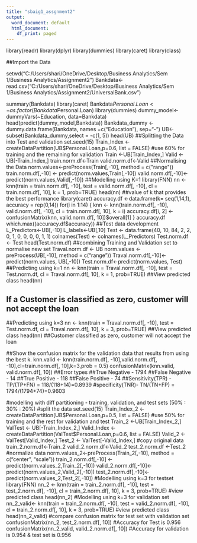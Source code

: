 ---
title: "sbaig1_assgnment2"
output:
  word_document: default
  html_document:
    df_print: paged
---

  library(readr)
  library(dplyr)
  library(dummies)
  library(caret)
  library(class)

##Import the Data



setwd("C:/Users/shari/OneDrive/Desktop/Business Analytics/Sem 1/Business Analytics/Assignment2")
Bankdata<- read.csv("C:/Users/shari/OneDrive/Desktop/Business Analytics/Sem 1/Business Analytics/Assignment2/UniversalBank.csv")

summary(Bankdata)
library(caret)
Bankdata$Personal.Loan<- as.factor(Bankdata$Personal.Loan)
library(dummies)
dummy_model<-dummyVars(~Education, data=Bankdata)
head(predict(dummy_model,Bankdata))
Bankdata_dummy <-dummy.data.frame(Bankdata, names =c("Education"), sep="-")
UB<-subset(Bankdata_dummy,select = -c(1, 5))
head(UB)
##Splitting the Data into Test and validation
set.seed(15)
Train_Index <-createDataPartition(UB$Personal.Loan,p=0.6, list = FALSE)
#use 60% for training and the remaining for validation
Train <-UB[Train_Index,]
Valid <- UB[-Train_Index,]
train.norm.df<-Train
valid.norm.df<-Valid
##Normalising the Data
norm.values<-preProcess(Train[,-10], method = c("range"))
train.norm.df[,-10] <- predict(norm.values,Train[,-10])
valid.norm.df[,-10]<-predict(norm.values,Valid[,-10])
##Modelling using K=1
library(FNN)
nn <- knn(train = train.norm.df[, -10], test = valid.norm.df[, -10], 
          cl = train.norm.df[, 10], k = 1, prob=TRUE)
head(nn)
##value of k that provides the best performance
library(caret)
accuracy.df <-data.frame(k= seq(1,14,1), accuracy = rep(0,14))
for(i in 1:14) {
                  knn <- knn(train.norm.df[, -10], valid.norm.df[, -10], cl = train.norm.df[, 10], k = i)
                  accuracy.df[i, 2] <- confusionMatrix(knn, valid.norm.df[, 10])$overall[1] 
                }
accuracy.df
which.max((accuracy.df$accuracy))
##Test data development
L_Predictors<-UB[,-10]
L_labels<-UB[,10]
Test <- data.frame(40, 10, 84, 2, 2, 0, 1, 0, 0, 0, 0, 1, 1)
colnames(Test) <- colnames(L_Predictors)
Test.norm.df <- Test
head(Test.norm.df)
##combining Training and Validation set to normalise new set
Traval.norm.df <- UB
norm.values <- preProcess(UB[,-10], method = c("range"))
Traval.norm.df[,-10]<-predict(norm.values, UB[,-10])
Test.norm.df<-predict(norm.values, Test)
##Predicting using k=1
nn <- knn(train = Traval.norm.df[, -10], test = Test.norm.df, 
          cl = Traval.norm.df[, 10], k = 1, prob=TRUE)
##View predicted class
head(nn)

## If a Customer is classified as zero, customer will not accept the loan

##Predicting using k=3
nn <- knn(train = Traval.norm.df[, -10], test = Test.norm.df, 
cl = Traval.norm.df[, 10], k = 3, prob=TRUE)
##View predicted class
head(nn)
##Customer classified as zero, customer will not accept the loan

##Show the confusion matrix for the validation data that results from using the best k.
knn.valid <- knn(train.norm.df[, -10],valid.norm.df[, -10],cl=train.norm.df[, 10],k=3,prob = 0.5)
confusionMatrix(knn.valid, valid.norm.df[, 10])
##Error types 
##True Negative - 1794
##False Negative - 14
##True Positive - 118
##False Positive - 74
##Sensitivity(TPR) - TP/(TP+FN) = 118/(118+14)=0.8939
#specificity(TNR)- TN/(TN+FP) = 1794/(1794+74)=0.9603

#modelling with diff partitioning -  training, validation, and test sets (50% : 30% : 20%)
#split the data 
set.seed(15)
Train_Index_2 <-createDataPartition(UB$Personal.Loan,p=0.5, list = FALSE)
#use 50% for training and the rest for validation and test
Train_2 <-UB[Train_Index_2,]
ValTest <- UB[-Train_Index_2,]
Valid_Index  <- createDataPartition(ValTest$Personal.Loan,p=0.6, list = FALSE)
Valid_2 <- ValTest[Valid_Index,]
Test_2 <- ValTest[-Valid_Index,]
#copy original data
train_2.norm.df<-Train_2
valid_2.norm.df<-Valid_2
test_2.norm.df <-Test_2
#normalize data
norm.values_2<-preProcess(Train_2[,-10], method = c("center", "scale"))
train_2.norm.df[,-10] <- predict(norm.values_2,Train_2[,-10])
valid_2.norm.df[,-10]<-predict(norm.values_2,Valid_2[,-10])
test_2.norm.df[,-10]<-predict(norm.values_2,Test_2[,-10])
#Modelling using k=3 for testset
library(FNN)
nn_2 <- knn(train = train_2.norm.df[, -10], test = test_2.norm.df[, -10], 
          cl = train_2.norm.df[, 10], k = 3, prob=TRUE)
#view predicted class
head(nn_2)
#Modelling using k=3 for validation set
nn_2_valid<- knn(train = train_2.norm.df[, -10], test = valid_2.norm.df[, -10], 
          cl = train_2.norm.df[, 10], k = 3, prob=TRUE)
#view predicted class
head(nn_2_valid)
#compare confusion matrix for test set with validation set
confusionMatrix(nn_2, test_2.norm.df[, 10])
#Accuracy for Test is 0.956
confusionMatrix(nn_2_valid, valid_2.norm.df[, 10])
#Accuracy for validation is 0.954 & test set is 0.956

